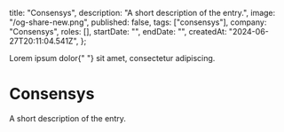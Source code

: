
  title: "Consensys",
  description: "A short description of the entry.",
  image: "/og-share-new.png",
  published: false,
  tags: ["consensys"],
  company: "Consensys",
  roles: [],
  startDate: "",
  endDate: "",
  createdAt: "2024-06-27T20:11:04.541Z",
};

<PageTitle>
  Lorem ipsum dolor{" "}
  <PageTitleHighlight block>
    sit amet, consectetur adipiscing.
  </PageTitleHighlight>
</PageTitle>

<EntryImageWithCaption src={meta.image} caption="DEFAULT_CAPTION" />

# Consensys

A short description of the entry.
